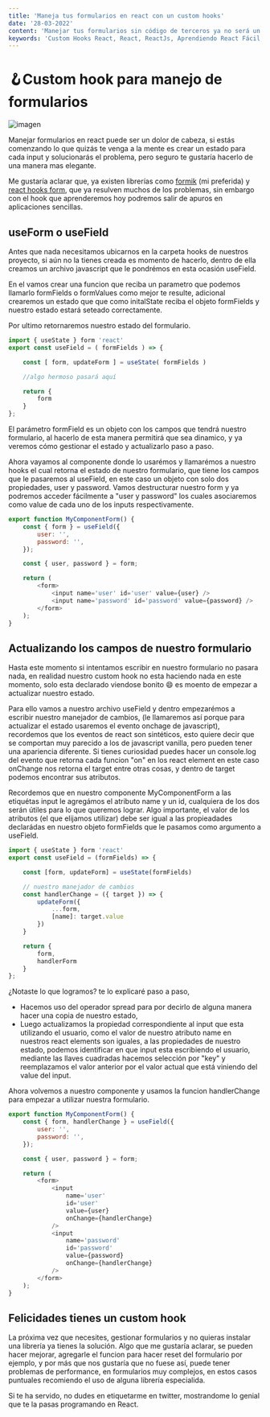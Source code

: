 ```yaml
---
title: 'Maneja tus formularios en react con un custom hooks'
date: '28-03-2022'
content: 'Manejar tus formularios sin código de terceros ya no será un dolor de cabeza'
keywords: 'Custom Hooks React, React, ReactJs, Aprendiendo React Fácil, Manejo de formularios React'
---
```


# 🪝Custom hook para manejo de formularios

![imagen](/custom-hook-form.jpg)

Manejar formularios en react puede ser un dolor de cabeza, si estás comenzando lo que quizás te venga a la mente es crear un estado para cada input y solucionarás el problema, pero seguro te gustaría hacerlo de una manera mas elegante.

Me gustaría aclarar que, ya existen librerías como [formik](https://formik.org/) (mi preferida) y [react hooks form](https://react-hook-form.com/), que ya resulven muchos de los problemas, sin embargo con el hook que aprenderemos hoy podremos salir de apuros en aplicaciones sencillas.

## useForm o useField

Antes que nada necesitamos ubicarnos en la carpeta hooks de nuestros proyecto, si aún no la tienes creada es momento de hacerlo, dentro de ella creamos un archivo javascript que le pondrémos en esta ocasión useField.

En el vamos crear una funcion que reciba un parametro que podemos llamarlo formFields o formValues como mejor te resulte, adicional crearemos un estado que que como initalState reciba el objeto formFields y nuestro estado estará seteado correctamente.

Por ultimo retornaremos nuestro estado del formulario.

```javascript
import { useState } form 'react'
export const useField = ( formFields ) => {

    const [ form, updateForm ] = useState( formFields )

    //algo hermoso pasará aquí

    return {
        form
    }
};
```

El parámetro formField es un objeto con los campos que tendrá nuestro formulario, al hacerlo de esta manera permitirá que sea dinamico, y ya veremos cómo gestionar el estado y actualizarlo paso a paso.

Ahora vayamos al componente donde lo usarémos y llamarémos a nuestro hooks el cual retorna el estado de nuestro formulario, que tiene los campos que le pasaremos al useField, en este caso un objeto con solo dos propiedades, user y password. Vamos destructurar nuestro form y ya podremos acceder fácilmente a "user y password" los cuales asociaremos como value de cada uno de los inputs respectivamente.

```javascript
export function MyComponentForm() {
	const { form } = useField({
		user: '',
		password: '',
	});

	const { user, password } = form;

	return (
		<form>
			<input name='user' id='user' value={user} />
			<input name='password' id='password' value={password} />
		</form>
	);
}
```

## Actualizando los campos de nuestro formulario

Hasta este momento si intentamos escribir en nuestro formulario no pasara nada, en realidad nuestro custom hook no esta haciendo nada en este momento, solo esta declarado viendose bonito 😄 es moento de empezar a actualizar nuestro estado.

Para ello vamos a nuestro archivo useField y dentro empezarémos a escribir nuestro manejador de cambios, (le llamaremos así porque para actualizar el estado usaremos el evento onchage de javascript), recordemos que los eventos de react son sintéticos, esto quiere decir que se comportan muy parecido a los de javascript vanilla, pero pueden tener una apariencia diferente. Si tienes curiosidad puedes hacer un console.log del evento que retorna cada funcion "on" en los react element en este caso onChange nos retorna el target entre otras cosas, y dentro de target podemos encontrar sus atributos.

Recordemos que en nuestro componente MyComponentForm a las etiquétas input le agregámos el atributo name y un id, cualquiera de los dos serán útiles para lo que queremos lograr. Algo importante, el valor de los atributos (el que elijamos utilizar) debe ser igual a las propieadades declarádas en nuestro objeto formFields que le pasamos como argumento a useField.

```javascript
import { useState } form 'react'
export const useField = (formFields) => {

    const [form, updateForm] = useState(formFields)

    // nuestro manejador de cambios
    const handlerChange = ({ target }) => {
        updateForm({
            ...form,
            [name]: target.value
        })
    }

    return {
        form,
        handlerForm
    }
};
```

¿Notaste lo que logramos? te lo explicaré paso a paso,

-   Hacemos uso del operador spread para por decirlo de alguna manera hacer una copia de nuestro estado,
-   Luego actualizamos la propiedad correspondiente al input que esta utilizando el usuario, como el valor de nuestro atributo name en nuestros react elements son iguales, a las propiedades de nuestro estado, podemos identificar en que input esta escribiendo el usuario, mediante las llaves cuadradas hacemos selección por "key" y reemplazamos el valor anterior por el valor actual que está viniendo del value del input.

Ahora volvemos a nuestro componente y usamos la funcion handlerChange para empezar a utilizar nuestra formulario.

```javascript
export function MyComponentForm() {
	const { form, handlerChange } = useField({
		user: '',
		password: '',
	});

	const { user, password } = form;

	return (
		<form>
			<input
				name='user'
				id='user'
				value={user}
				onChange={handlerChange}
			/>
			<input
				name='password'
				id='password'
				value={password}
				onChange={handlerChange}
			/>
		</form>
	);
}
```

## Felicidades tienes un custom hook

La próxima vez que necesites, gestionar formularios y no quieras instalar una librería ya tienes la solución. Algo que me gustaría aclarar, se pueden hacer mejorar, agregarle el funcion para hacer reset del formulario por ejemplo, y por más que nos gustaría que no fuese así, puede tener problemas de performance, en formularios muy complejos, en estos casos puntuales recomiendo el uso de alguna librería especialida.

Si te ha servido, no dudes en etiquetarme en twitter, mostrandome lo genial que te la pasas programando en React.
